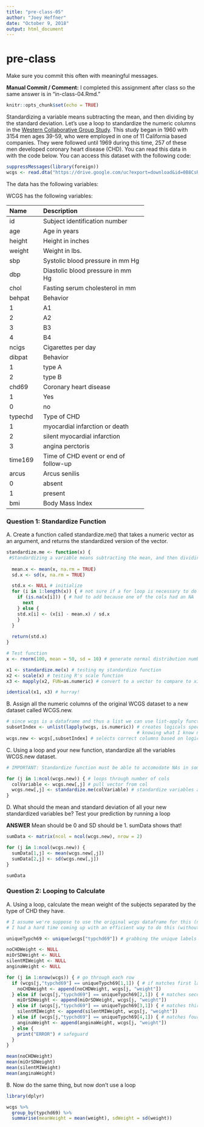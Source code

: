 ```yaml
---
title: "pre-class-05"
author: "Joey Heffner"
date: "October 9, 2018"
output: html_document
---
```


# pre-class
Make sure you commit this often with meaningful messages. 

**Manual Commit / Comment:** I completed this assignment after class so the same answer is in "in-class-04.Rmd."

```r
knitr::opts_chunk$set(echo = TRUE)
```

Standardizing a variable means subtracting the mean, and then dividing by the standard deviation. Let’s use a loop to standardize the numeric columns in the [Western Collaborative Group Study](https://clinicaltrials.gov/ct2/show/NCT00005174). This study began in 1960 with 3154 men ages 39-59, who were employed in one of 11 California based companies. They were followed until 1969 during this time, 257 of these men developed coronary heart disease (CHD). You can read this data in with the code below. You can access this dataset with the following code:

``` r
suppressMessages(library(foreign))
wcgs <- read.dta("https://drive.google.com/uc?export=download&id=0B8CsRLdwqzbzYWxfN3ExQllBQkU")
```

The data has the following variables:

WCGS has the following variables:

-----------------------------------------------------------
Name    Description
------- -------------------------------------------
id      Subject identification number

age     Age in years

height  Height in inches

weight  Weight in lbs.

sbp     Systolic blood pressure in mm Hg

dbp     Diastolic blood pressure in mm Hg

chol    Fasting serum cholesterol in mm 

behpat  Behavior

  1       A1

  2       A2

  3       B3

  4       B4

ncigs   Cigarettes per day

dibpat  Behavior

1       type A

2       type B

chd69   Coronary heart disease

1       Yes

0       no

typechd Type of CHD

1       myocardial infarction or death

2       silent myocardial infarction

3       angina perctoris

time169 Time of CHD event or end of follow-up

arcus   Arcus senilis

0       absent

1       present

bmi     Body Mass Index
-----------------------------------------------------------


### Question 1: Standardize Function

A. Create a function called standardize.me() that takes a numeric vector as an argument, and returns the standardized version of the vector. 

``` r

standardize.me <- function(x) {
 #Standardizing a variable means subtracting the mean, and then dividing by the standard deviation 
  
  mean.x <- mean(x, na.rm = TRUE) 
  sd.x <- sd(x, na.rm = TRUE)

  std.x <- NULL # initialize
  for (i in 1:length(x)) { # not sure if a for loop is necessary to do this but seems obvious start
    if (is.na(x[i])) { # had to add because one of the cols had an NA
      next
    } else {
    std.x[i] <- (x[i] - mean.x) / sd.x
    }
  }
  
  return(std.x)
}

# Test function
x <- rnorm(100, mean = 50, sd = 10) # generate normal distribution numbers 

x1 <- standardize.me(x) # testing my standardize function
x2 <- scale(x) # testing R's scale function
x3 <- mapply(x2, FUN=as.numeric) # convert to a vector to compare to x1

identical(x1, x3) # hurray!
```

B. Assign all the numeric columns of the original WCGS dataset to a new dataset called WCGS.new.

``` r

# since wcgs is a dataframe and thus a list we can use list-apply functions to select numeric columns only:
subsetIndex <- unlist(lapply(wcgs, is.numeric)) # creates logicals specifying numeric columns
                                                # knowing what I know now (after Datacamp) I would use the map functions here instead of lapply in the future
wcgs.new <- wcgs[,subsetIndex] # selects correct columns based on logical index
```

C. Using a loop and your new function, standardize all the variables WCGS.new dataset.

``` r

# IMPORTANT: Standardize function must be able to accomodate NAs in some way (I chose to ignore and not update NAs but you could interpolate or use some other method)

for (j in 1:ncol(wcgs.new)) { # loops through number of cols
  colVariable <- wcgs.new[,j] # pull vector from col
  wcgs.new[,j] <- standardize.me(colVariable) # standardize variables and put them back in dataframe
}

```

D. What should the mean and standard deviation of all your new standardized variables be? Test your prediction by running a loop

**ANSWER** Mean should be 0 and SD should be 1. sumData shows that!

``` r

sumData <- matrix(ncol = ncol(wcgs.new), nrow = 2)

for (j in 1:ncol(wcgs.new)) {
  sumData[1,j] <- mean(wcgs.new[,j])
  sumData[2,j] <- sd(wcgs.new[,j])
}

sumData

```

### Question 2: Looping to Calculate

A. Using a loop, calculate the mean weight of the subjects separated by the type of CHD they have.

``` r
# I assume we're suppose to use the original wcgs dataframe for this (not the standardized version)
# I had a hard time coming up with an efficient way to do this (without using dplyr) so it uses a lot of if statements!

uniqueTypch69 <- unique(wcgs["typchd69"]) # grabbing the unique labels

noCHDWeight <- NULL
miOrSDWeight <- NULL
silentMIWeight <- NULL
anginaWeight <- NULL

for (j in 1:nrow(wcgs)) { # go through each row
  if (wcgs[j,"typchd69"] == uniqueTypch69[1,1]) { # if matches first label
    noCHDWeight <- append(noCHDWeight, wcgs[j, "weight"])
  } else if (wcgs[j,"typchd69"] == uniqueTypch69[2,1]) { # matches second label
    miOrSDWeight <- append(miOrSDWeight, wcgs[j, "weight"])
  } else if (wcgs[j,"typchd69"] == uniqueTypch69[3,1]) { # matches third label
    silentMIWeight <- append(silentMIWeight, wcgs[j, "weight"])
  } else if (wcgs[j,"typchd69"] == uniqueTypch69[4,1]) { # matches fourth label
    anginaWeight <- append(anginaWeight, wcgs[j, "weight"])
  } else {
    print("ERROR") # safeguard
  }
}

mean(noCHDWeight)
mean(miOrSDWeight) 
mean(silentMIWeight) 
mean(anginaWeight) 

```
B. Now do the same thing, but now don’t use a loop

``` r
library(dplyr)

wcgs %>%
  group_by(typchd69) %>%
  summarise(meanWeight = mean(weight), sdWeight = sd(weight))

```
